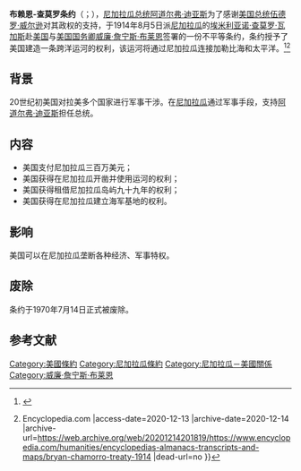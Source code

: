 '''布赖恩-查莫罗条约'''（{{lang-en|The Bryan–Chamorro Treaty}}；{{lang-es|El Tratado Bryan-Chamorro}}），[[尼加拉瓜总统|尼加拉瓜总统]][[阿道尔弗·迪亚斯|阿道尔弗·迪亚斯]]为了感谢[[美国总统|美国总统]][[伍德罗·威尔逊|伍德罗·威尔逊]]对其政权的支持，于1914年8月5日派[[尼加拉瓜|尼加拉瓜]]的[[埃米利亚诺·查莫罗·瓦加斯|埃米利亚诺·查莫罗·瓦加斯]]赴[[美国|美国]]与[[美国国务卿|美国国务卿]][[威廉·詹宁斯·布莱恩|威廉·詹宁斯·布莱恩]]签署的一份不平等条约，条约授予了美国建造一条跨洋运河的权利，该运河将通过尼加拉瓜连接加勒比海和太平洋。<ref>{{Cite web |url=https://www.britannica.com/event/Bryan-Chamorro-Treaty |title=Bryan-Chamorro Treaty Nicaraguan-United States history |access-date=2020-12-13 |archive-date=2021-02-26 |archive-url=https://web.archive.org/web/20210226053418/https://www.britannica.com/event/Bryan-Chamorro-Treaty |dead-url=no }}</ref><ref>{{Cite web |url=https://www.encyclopedia.com/humanities/encyclopedias-almanacs-transcripts-and-maps/bryan-chamorro-treaty-1914 |title=Bryan–Chamorro Treaty (1914) {{!}} Encyclopedia.com |access-date=2020-12-13 |archive-date=2020-12-14 |archive-url=https://web.archive.org/web/20201214201819/https://www.encyclopedia.com/humanities/encyclopedias-almanacs-transcripts-and-maps/bryan-chamorro-treaty-1914 |dead-url=no }}</ref>

==背景==
20世纪初美国对拉美多个国家进行军事干涉。在[[尼加拉瓜|尼加拉瓜]]通过军事手段，支持[[阿道尔弗·迪亚斯|阿道尔弗·迪亚斯]]担任总统。

==内容==
*美国支付尼加拉瓜三百万美元；
*美国获得在尼加拉瓜开凿并使用运河的权利；
*美国获得租借尼加拉瓜岛屿九十九年的权利；
*美国获得在尼加拉瓜建立海军基地的权利。

==影响==
美国可以在尼加拉瓜垄断各种经济、军事特权。

==废除==
条约于1970年7月14日正式被废除。

== 参考文献 ==
{{Reflist}}

{{伍德羅·威爾遜}}
[[Category:美國條約|Category:美國條約]]
[[Category:尼加拉瓜條約|Category:尼加拉瓜條約]]
[[Category:尼加拉瓜－美國關係|Category:尼加拉瓜－美國關係]]
[[Category:威廉·詹宁斯·布莱恩|Category:威廉·詹宁斯·布莱恩]]